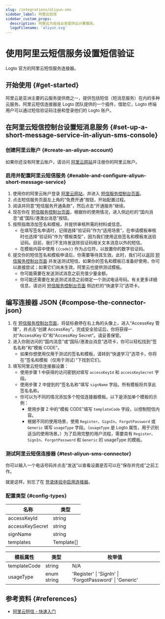 ```yaml
---
slug: /integrations/aliyun-sms
sidebar_label: 阿里云短信
sidebar_custom_props:
  description: 阿里云为在线业务提供云计算服务。
  logoFilename: 'aliyun.svg'
---
```



# 使用阿里云短信服务设置短信验证

Logto 官方的阿里云短信服务连接器。

<GuideTip />

## 开始使用 \{#get-started}

阿里云是亚洲主要的云服务提供商之一，提供包括短信（短消息服务）在内的多种云服务。阿里云短信连接器是 Logto 团队提供的一个插件，借助它，Logto 终端用户可以通过短信验证码注册和登录他们的 Logto 账户。

## 在阿里云短信控制台设置短消息服务 \{#set-up-a-short-message-service-in-aliyun-sms-console}

### 创建阿里云账户 \{#create-an-aliyun-account}

如果你还没有阿里云账户，请访问 [阿里云网站](https://cn.aliyun.com/)并注册你的阿里云账户。

### 启用并配置阿里云短信服务 \{#enable-and-configure-aliyun-short-message-service}

1. 使用你的阿里云账户登录 [阿里云网站](https://cn.aliyun.com/)，并进入 [短信服务控制台页面](https://www.aliyun.com/product/sms)。
2. 点击短信服务页面左上角的“免费开通”按钮，开始配置过程。
3. 阅读并同意“短信服务开通条款”，然后点击“开通服务”继续。
4. 现在你在 [短信服务控制台页面](https://dysms.console.aliyun.com/overview)，根据你的使用情况，进入侧边栏的“国内消息”或“国际/港澳台消息”按钮。
5. 按照指南添加签名和模板，并提供审核所需的材料或信息。
   - 在填写签名申请时，记得选择“验证码”作为“适用场景”，在申请模板审核时也选择“验证码”作为“模板类型”，因为我们使用这些签名和模板发送验证码。目前，我们不支持发送除验证码相关文本消息以外的短信。
   - 在模板内容中使用 `{{code}}` 作为占位符，以放置你的数字验证码。
6. 提交你的短信签名和模板申请后，你需要等待其生效。此时，我们可以返回 [短信服务控制台页面](https://dysms.console.aliyun.com/overview) 并发送测试短信。如果你的签名和模板已准备好使用，你可以直接尝试；如果它们尚未生效，阿里云也提供测试模板。
   - 你可能需要在发送测试消息之前充值少量金额。
   - 你可能还需要在发送测试消息之前绑定一个测试电话号码。有关更多详细信息，请访问 [短信服务控制台页面](https://dysms.console.aliyun.com/overview) 侧边栏的“快速学习”选项卡。

## 编写连接器 JSON \{#compose-the-connector-json}

1. 在 [短信服务控制台页面](https://dysms.console.aliyun.com/overview)，将鼠标悬停在右上角的头像上，进入“AccessKey 管理”，并点击“创建 AccessKey”。完成安全验证后，你将获得一对“AccessKey ID”和“AccessKey Secret”。请妥善保管。
2. 进入你刚访问的“国内消息”或“国际/港澳台消息”选项卡，你可以轻松找到“签名名称”和“模板 CODE”。
   - 如果你想使用仅用于测试的签名和模板，请转到“快速学习”选项卡，你将在“签名和模板（仅用于测试）”下找到它们。
3. 填写阿里云短信连接器设置：
   - 使用步骤 1 中获得的访问密钥对填写 `accessKeyId` 和 `accessKeySecret` 字段。
   - 使用步骤 2 中提到的“签名名称”填写 `signName` 字段。所有模板将共享此签名名称。
   - 你可以为不同的情况添加多个短信连接器模板。以下是添加单个模板的示例：
     - 使用步骤 2 中的“模板 CODE”填写 `templateCode` 字段，以控制短信内容。
     - 根据不同的使用场景，使用 `Register`、`SignIn`、`ForgotPassword` 或 `Generic` 填写 `usageType` 字段。（`usageType` 是 Logto 属性，用于识别适当的使用场景。）为了启用完整的用户流程，需要具有 `Register`、`SignIn`、`ForgotPassword` 和 `Generic` 的 usageType 的模板。

### 测试阿里云短信连接器 \{#test-aliyun-sms-connector}

你可以输入一个电话号码并点击“发送”以查看设置是否可以在“保存并完成”之前工作。

就是这样。别忘了在 [登录体验中启用连接器](/connectors/sms-connectors/#enable-phone-number-sign-up-or-sign-in)。

### 配置类型 \{#config-types}

| 名称            | 类型       |
| --------------- | ---------- |
| accessKeyId     | string     |
| accessKeySecret | string     |
| signName        | string     |
| templates       | Template[] |

| 模板属性     | 类型        | 枚举值                                                  |
| ------------ | ----------- | ------------------------------------------------------- |
| templateCode | string      | N/A                                                     |
| usageType    | enum string | 'Register' \| 'SignIn' \| 'ForgotPassword' \| 'Generic' |

## 参考资料 \{#references}

- [阿里云短信 - 快速入门](https://dysms.console.aliyun.com/quickstart)
